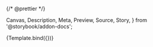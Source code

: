 {/* @prettier */}

  Canvas,
  Description,
  Meta,
  Preview,
  Source,
  Story,
} from '@storybook/addon-docs';


<Meta
  argTypes={argTypes}
  component={AppBarNavigation}
  title="Organisms/AppBarNavigation"
/>

<Description of={AppBarNavigation} />

<Canvas>
  <Story
    args={{
      AppBarProps: { position: 'static' },
      navigationItems: [
        { isActive: true, LinkProps: { to: '#' }, title: 'Home' },
        { isActive: false, LinkProps: { to: '#' }, title: 'Other Page' },
      ],
      RenderLogoProps: {
        alt: 'ACT',
        LinkProps: { to: 'https://act-et.org' },
        src: 'https://i.imgur.com/P0gtzO0.png',
      },
    }}
    name="Default Navigation"
  >
    {Template.bind({})}
  </Story>
</Canvas>
